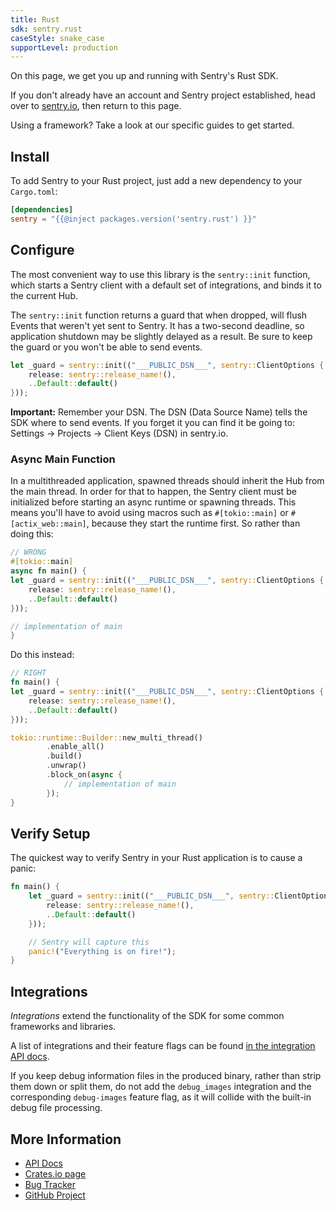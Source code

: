 ```yaml
---
title: Rust
sdk: sentry.rust
caseStyle: snake_case
supportLevel: production
---
```


On this page, we get you up and running with Sentry's Rust SDK.

<Note>

If you don't already have an account and Sentry project established, head over to [sentry.io](https://sentry.io/signup/), then return to this page.

</Note>

Using a framework? Take a look at our specific guides to get started.

<GuideGrid platform="rust" />

## Install

To add Sentry to your Rust project, just add a new dependency to your `Cargo.toml`:

```toml {filename:Cargo.toml}
[dependencies]
sentry = "{{@inject packages.version('sentry.rust') }}"
```

## Configure

The most convenient way to use this library is the `sentry::init` function, which starts a Sentry client with a default set of integrations, and binds it to the current Hub.

The `sentry::init` function returns a guard that when dropped, will flush Events that weren't yet sent to Sentry. It has a two-second deadline, so application shutdown may be slightly delayed as a result. Be sure to keep the guard or you won't be able to send events.

<SignInNote />

```rust {filename:main.rs}
let _guard = sentry::init(("___PUBLIC_DSN___", sentry::ClientOptions {
    release: sentry::release_name!(),
    ..Default::default()
}));
```

**Important:** Remember your DSN. The DSN (Data Source Name) tells the SDK where to send events. If you forget it you can find it be going to: Settings -> Projects -> Client Keys (DSN) in sentry.io.

### Async Main Function

In a multithreaded application, spawned threads should inherit the Hub from the main thread. In order for that to happen, the Sentry client must be initialized before starting an async runtime or spawning threads. This means you'll have to avoid using macros such as `#[tokio::main]` or `#[actix_web::main]`, because they start the runtime first. So rather than doing this:

```rust {filename:main.rs}
// WRONG
#[tokio::main]
async fn main() {
let _guard = sentry::init(("___PUBLIC_DSN___", sentry::ClientOptions {
    release: sentry::release_name!(),
    ..Default::default()
}));

// implementation of main
}
```

Do this instead:

```rust {filename:main.rs}
// RIGHT
fn main() {
let _guard = sentry::init(("___PUBLIC_DSN___", sentry::ClientOptions {
    release: sentry::release_name!(),
    ..Default::default()
}));

tokio::runtime::Builder::new_multi_thread()
        .enable_all()
        .build()
        .unwrap()
        .block_on(async {
            // implementation of main
        });
}
```

## Verify Setup

The quickest way to verify Sentry in your Rust application is to cause a panic:

<SignInNote />

```rust {filename:main.rs}
fn main() {
    let _guard = sentry::init(("___PUBLIC_DSN___", sentry::ClientOptions {
        release: sentry::release_name!(),
        ..Default::default()
    }));

    // Sentry will capture this
    panic!("Everything is on fire!");
}
```

## Integrations

_Integrations_ extend the functionality of the SDK for some common frameworks
and libraries.

A list of integrations and their feature flags can be found
[in the integration API docs](https://docs.rs/sentry/0/sentry/integrations/index.html).

<Note>

If you keep debug information files in the produced binary, rather than strip them down or split them,
do not add the `debug_images` integration and the corresponding `debug-images` feature flag,
as it will collide with the built-in debug file processing.

</Note>

## More Information

- [API Docs](https://docs.rs/sentry)
- [Crates.io page](https://crates.io/crates/sentry)
- [Bug Tracker](https://github.com/getsentry/sentry-rust/issues)
- [GitHub Project](https://github.com/getsentry/sentry-rust)
